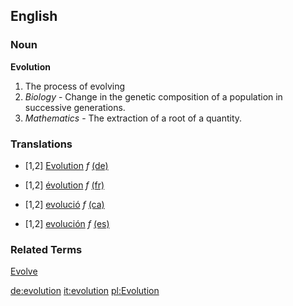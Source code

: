 ==English==
===Noun===
'''Evolution'''
#The process of evolving
#''Biology'' - Change in the genetic composition of a population in successive generations.
#''Mathematics'' - The extraction of a root of a quantity.

===Translations===
*{{de}} [1,2] [[Evolution]] ''f'' [[:de:Evolution|(de)]] 
*{{fr}} [1,2] [[évolution]] ''f'' [[:fr:évolution|(fr)]] 
*{{ca}} [1,2] [[evolució]] ''f'' [[:ca:evolució|(ca)]] 
*{{es}} [1,2] [[evolución]] ''f'' [[:es:evolución|(es)]] 


===Related Terms===
[[Evolve]]

[[de:evolution]]
[[it:evolution]]
[[pl:Evolution]]